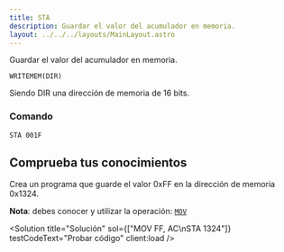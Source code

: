 ```yaml
---
title: STA
description: Guardar el valor del acumulador en memoria.
layout: ../../../layouts/MainLayout.astro
---
```



Guardar el valor del acumulador en memoria.

```
WRITEMEM(DIR)
```

Siendo DIR una dirección de memoria de 16 bits.

### Comando

```
STA 001F
```

## Comprueba tus conocimientos

Crea un programa que guarde el valor 0xFF en la dirección de memoria 0x1324.

**Nota**: debes conocer y utilizar la operación: [`MOV`](/es/operations/MOV)

<Solution title="Solución" sol={["MOV FF, AC\nSTA 1324"]} testCodeText="Probar código" client:load />